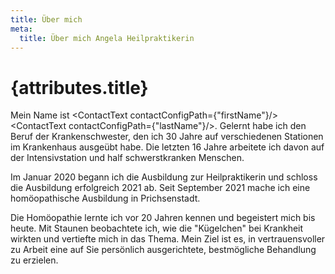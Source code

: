```yaml
---
title: Über mich
meta:
  title: Über mich Angela Heilpraktikerin
---
```



<PageLayout mdx={true}>

# {attributes.title}

Mein Name ist <ContactText contactConfigPath={"firstName"}/> <ContactText
contactConfigPath={"lastName"}/>. Gelernt habe ich den Beruf der
Krankenschwester, den ich 30 Jahre auf verschiedenen Stationen im Krankenhaus
ausgeübt habe. Die letzten 16 Jahre arbeitete ich davon auf der Intensivstation
und half schwerstkranken Menschen.

Im Januar 2020 begann ich die Ausbildung zur Heilpraktikerin und schloss die
Ausbildung erfolgreich 2021 ab. Seit September 2021 mache ich eine
homöopathische Ausbildung in Prichsenstadt.

Die Homöopathie lernte ich vor 20 Jahren kennen und begeistert mich bis heute.
Mit Staunen beobachtete ich, wie die "Kügelchen" bei Krankheit wirkten und
vertiefte mich in das Thema. Mein Ziel ist es, in vertrauensvoller zu Arbeit
eine auf Sie persönlich ausgerichtete, bestmögliche Behandlung zu erzielen.

</PageLayout>
